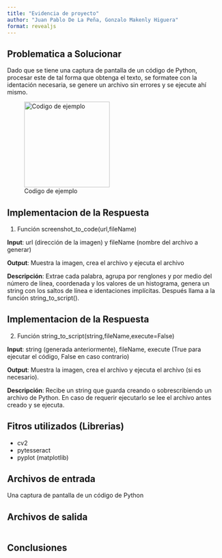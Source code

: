 ```yaml
---
title: "Evidencia de proyecto"
author: "Juan Pablo De La Peña, Gonzalo Makenly Higuera"
format: revealjs
---
```


## Problematica a Solucionar

Dado que se tiene una captura de pantalla de un código de Python, procesar este de tal forma que obtenga el texto, se formatee con la identación necesaria, se genere un archivo sin errores y se ejecute ahí mismo.  

![Codigo de ejemplo](figures\codpy.png){width=200}

## Implementacion de la Respuesta

1. Función screenshot_to_code(url,fileName)

**Input**: url (dirección de la imagen) y fileName (nombre del archivo a generar)

**Output**: Muestra la imagen, crea el archivo y ejecuta el archivo

**Descripción**: Extrae cada palabra, agrupa por renglones y por medio del número de línea, coordenada y los valores de un histograma, genera un string con los saltos de línea e identaciones implícitas. Después llama a la función string_to_script().

## Implementacion de la Respuesta

2. Función string_to_script(string,fileName,execute=False) 

**Input**: string (generada anteriormente), fileName, execute (True para ejecutar el código, False en caso contrario)

**Output**: Muestra la imagen, crea el archivo y ejecuta el archivo (si es necesario).

**Descripción**: Recibe un string que guarda creando o sobrescribiendo un archivo de Python. En caso de requerir ejecutarlo se lee el archivo antes creado y se ejecuta. 

## Fitros utilizados (Librerias)

* cv2
* pytesseract
* pyplot (matplotlib)

## Archivos de entrada

Una captura de pantalla de un código de Python 

## Archivos de salida

```python

```

## Conclusiones


